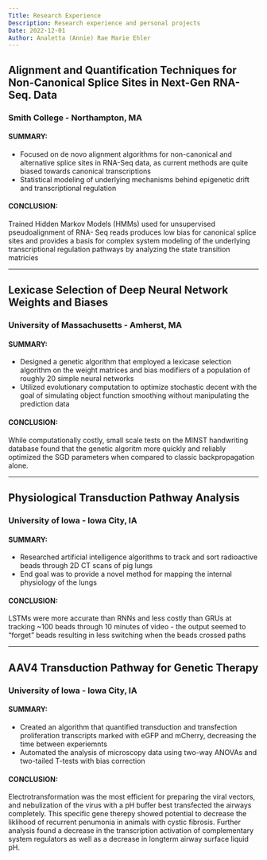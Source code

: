 ```yaml
---
Title: Research Experience
Description: Research experience and personal projects
Date: 2022-12-01
Author: Analetta (Annie) Rae Marie Ehler
---
```



## Alignment and Quantification Techniques for Non-Canonical Splice Sites in Next-Gen RNA-Seq. Data
### Smith College - Northampton, MA

#### SUMMARY:
- Focused on de novo alignment algorithms for non-canonical and alternative splice sites in RNA-Seq data, as
current methods are quite biased towards canonical transcriptions
- Statistical modeling of underlying mechanisms behind epigenetic drift and transcriptional regulation

#### CONCLUSION:
Trained Hidden Markov Models (HMMs) used for unsupervised pseudoalignment of RNA- Seq reads produces low bias for canonical splice sites and provides a basis for complex system modeling of the underlying transcriptional regulation pathways by analyzing the state transition matricies

---

## Lexicase Selection of Deep Neural Network Weights and Biases
### University of Massachusetts - Amherst, MA

#### SUMMARY:
- Designed a genetic algorithm that employed a lexicase selection algorithm on the weight matrices and bias
modifiers of a population of roughly 20 simple neural networks
- Utilized evolutionary computation to optimize stochastic decent with the goal of simulating object function
smoothing without manipulating the prediction data

#### CONCLUSION:
While computationally costly, small scale tests on the MINST handwriting database found that the genetic algoritm more quickly and reliably optimized the SGD parameters when compared to classic backpropagation alone.

---

## Physiological Transduction Pathway Analysis
### University of Iowa - Iowa City, IA

#### SUMMARY:
- Researched artificial intelligence algorithms to track and sort radioactive beads through 2D CT scans of pig lungs
- End goal was to provide a novel method for mapping the internal physiology of the lungs

#### CONCLUSION:
LSTMs were more accurate than RNNs and less costly than GRUs at tracking ~100 beads through 10 minutes of video - the output seemed to “forget” beads resulting in less switching when the beads crossed paths

---

## AAV4 Transduction Pathway for Genetic Therapy
### University of Iowa - Iowa City, IA

#### SUMMARY:
- Created an algorithm that quantified transduction and transfection proliferation transcripts marked with eGFP and mCherry, decreasing the time between experiemnts
- Automated the analysis of microscopy data using two-way ANOVAs and two-tailed T-tests with bias correction

#### CONCLUSION:
Electrotransformation was the most efficient for preparing the viral vectors, and nebulization of the virus with a pH buffer best transfected the airways completely. This specific gene therepy showed potential to decrease the liklihood of recurrent penumonia in animals with cystic fibrosis. Further analysis found a decrease in the transcription activation of complementary system regulators as well as a decrease in longterm airway surface liquid pH.
